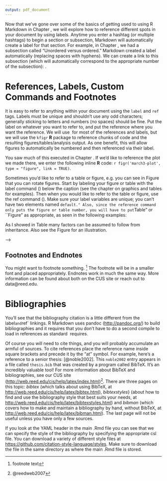 ```yaml
---
output: pdf_document
---
```


Now that we've gone over some of the basics of getting used to using R Markdown in Chapter \ref{chap:rmd_basics}, we will explore how to reference different spots in your document by using labels.  Anytime you enter a hashtag (or multiple hashtags) to begin a section or subsection, Markdown will automatically create a label for that section.  For example, in Chapter \ref{chap:rmd_basics}, we had a subsection called "Unordered versus ordered."  Markdown created a label automatically (replacing spaces with hyphens).  We can create a link to this subsection (which will automatically correspond to the appropriate number of the subsection): \ref{unordered-versus-ordered}.

# References, Labels, Custom Commands and Footnotes
It is easy to refer to anything within your document using the `label` and `ref` tags.  Labels must be unique and shouldn't use any odd characters; generally sticking to letters and numbers (no spaces) should be fine. Put the label on whatever you want to refer to, and put the reference where you want the reference. We will use \LaTeX\ for most of the references and labels, but we will use the `kfigr` **R** package to reference chunks of code and the resulting figures/tables/analysis output.  As one benefit, this will allow figures to automatically be numbered and then referenced via their label.  

You saw much of this executed in Chapter \ref{chap:rmd_basics}.  If we'd like to reference the plot we made there, we enter the following inline **R** code:  `r figr('march3-plot', type = "figure", link = TRUE)`.

\subsection{References and Labels}
Sometimes you'd like to refer to a table or figure, e.g. you can see in Figure \ref{subd2} that you can rotate figures. Start by labeling your figure or table with the label command (\verb=\label{labelvariable}=) below the caption (see the chapter on graphics and tables for examples). Then when you would like to refer to the table or figure, use the ref command (\verb=\ref{labelvariable}=). Make sure your label variables are unique; you can't have two elements named ``default." Also, since the reference command only puts the figure or table number, you will have to put  ``Table" or ``Figure" as appropriate, as seen in the following examples:

As I showed in Table \ref{inheritance} many factors can be assumed to follow from inheritance. Also see the Figure \ref{subd} for an illustration.

-->

## Footnotes and Endnotes

You might want to footnote something. ^[footnote text] The footnote will be in a smaller font and placed appropriately. Endnotes work in much the same way. More information can be found about both on the CUS site or reach out to data@reed.edu.


# Bibliographies

You'll see that the bibliography citation is a little different from the \LaTeX` `label` and `ref` linkings.  R Markdown uses pandoc (<http://pandoc.org/>) to build bibliographies and it requires that you don't have to do a second compile to load in references as standard \LaTeX\ requires.

Of course you will need to cite things, and you will probably accumulate an armful of sources. To cite references place the reference name inside square brackets and precede it by the "at" symbol.  For example, here's a reference to a senior thesis:  [@noble2002].  This `noble2002` entry appears in a file called `thesis.bib` that was created by a program called BibTeX.  It's an incredibly valuable tool!  For more information about BibTeX and bibliographies, see our CUS site (<http://web.reed.edu/cis/help/latex/index.html>)^[@reedweb2007]. There are three pages on this topic:  _bibtex_ (which talks about using BibTeX, at <http://web.reed.edu/cis/help/latex/bibtex.html>), _bibtexstyles_} (about how to find and use the bibliography style that best suits your needs, at <http://web.reed.edu/cis/help/latex/bibtexstyles.html>) and _bibman_ (which covers how to make and maintain a bibliography by hand, without BibTeX, at <http://web.reed.edu/cis/help/latex/bibman.html>). The last page will not be useful unless you have only a few sources.

If you look at the YAML header in the main .Rmd file you can see that we can specify the style of the bibliography by specifying the appropriate csl file.  You can download a variety of different style files at <https://github.com/citation-style-language/styles>.  Make sure to download the file in the same directory as where the main .Rmd file is stored.
